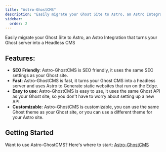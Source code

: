 ```yaml
---
title: "Astro-GhostCMS"
description: "Easily migrate your Ghost Site to Astro, an Astro Integration that turns your Ghost server into a Headless CMS"
sidebar:
  order: 2
---
```


<MXYZIntegration title="@matthiesenxyz/astro-ghostcms" githubIntegrationURL='https://github.com/MatthiesenXYZ/astro-ghostcms/tree/main/packages/astro-ghostcms/'/>

Easily migrate your Ghost Site to Astro, an Astro Integration that turns your Ghost server into a Headless CMS

## Features:
- **SEO Friendly**: Astro-GhostCMS is SEO friendly, it uses the same SEO settings as your Ghost site.
- **Fast**: Astro-GhostCMS is fast, it turns your Ghost CMS into a headless server and uses Astro to Generate static websites that run on the Edge.
- **Easy to use**: Astro-GhostCMS is easy to use, it uses the same Ghost API as your Ghost site, so you don't have to worry about setting up a new API.
- **Customizable**: Astro-GhostCMS is customizable, you can use the same Ghost theme as your Ghost site, or you can use a different theme for your Astro site.

## Getting Started

Want to use Astro-GhostCMS? Here's where to start: [Astro-GhostCMS](https://astro-ghostcms.xyz/intro/integration-mode/quick/)
